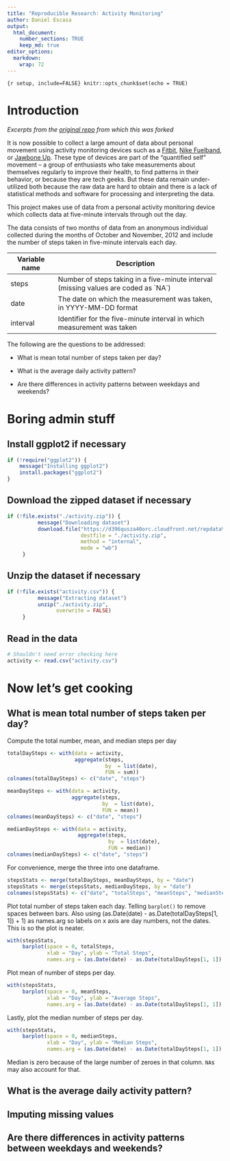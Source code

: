 ```yaml
---
title: "Reproducible Research: Activity Monitoring"
author: Daniel Escasa
output: 
  html_document:
    number_sections: TRUE
    keep_md: true
editor_options: 
  markdown: 
    wrap: 72
---
```

```
{r setup, include=FALSE} knitr::opts_chunk$set(echo = TRUE)
```
# Introduction {.unnumbered}

*Excerpts from the [original
repo](https://github.com/rdpeng/RepData_PeerAssessment1) from which this
was forked*

It is now possible to collect a large amount of data about personal
movement using activity monitoring devices such as a
[Fitbit](http://www.fitbit.com), [Nike
Fuelband](http://www.nike.com/us/en_us/c/nikeplus-fuelband), or [Jawbone
Up](https://jawbone.com/up). These type of devices are part of the
"quantified self" movement -- a group of enthusiasts who take
measurements about themselves regularly to improve their health, to find
patterns in their behavior, or because they are tech geeks. But these
data remain under-utilized both because the raw data are hard to obtain
and there is a lack of statistical methods and software for processing
and interpreting the data.

This project makes use of data from a personal activity monitoring
device which collects data at five-minute intervals through out the day.

The data consists of two months of data from an anonymous individual
collected during the months of October and November, 2012 and include
the number of steps taken in five-minute intervals each day.

+---------------+-----------------------------------------------------+
| Variable name | Description                                         |
+===============+=====================================================+
| steps         | Number of steps taking in a five-minute interval    |
|               | (missing values are coded as \`NA\`)                |
+---------------+-----------------------------------------------------+
| date          | The date on which the measurement was taken, in     |
|               | YYYY-MM-DD format                                   |
+---------------+-----------------------------------------------------+
| interval      | Identifier for the five-minute interval in which    |
|               | measurement was taken                               |
+---------------+-----------------------------------------------------+

The following are the questions to be addressed:

-   What is mean total number of steps taken per day?

-   What is the average daily activity pattern?

-   Are there differences in activity patterns between weekdays and
    weekends?

# Boring admin stuff

## Install ggplot2 if necessary

```r
if (!require("ggplot2")) {
    message("Installing ggplot2")
    install.packages("ggplot2")
}
```

## Download the zipped dataset if necessary

```r
if (!file.exists("./activity.zip")) {
          message("Downloading dataset")
          download.file("https://d396qusza40orc.cloudfront.net/repdata%2Fdata%2Factivity.zip", 
                        destfile = "./activity.zip",  
                        method = "internal", 
                        mode = "wb")
     }
```

## Unzip the dataset if necessary

```r
if (!file.exists("activity.csv")) {
          message("Extracting dataset")
          unzip("./activity.zip", 
                overwrite = FALSE)
     }
```

## Read in the data
```r
# Shouldn't need error checking here
activity <- read.csv("activity.csv")
```

# Now let's get cooking

## What is mean total number of steps taken per day?
Compute the total number, mean, and median steps per day
```r
totalDaySteps <- with(data = activity,
                      aggregate(steps,
                                by  = list(date),
                                FUN = sum))
colnames(totalDaySteps) <- c("date", "steps")

meanDaySteps <- with(data = activity,
                     aggregate(steps,
                               by  = list(date),
                               FUN = mean))
colnames(meanDaySteps) <- c("date", "steps")

medianDaySteps <- with(data = activity,
                       aggregate(steps,
                                 by  = list(date),
                                 FUN = median))
colnames(medianDaySteps) <- c("date", "steps")
```
For convenience, merge the three into one dataframe.
```r
stepsStats <- merge(totalDaySteps, meanDaySteps, by = "date")
stepsStats <- merge(stepsStats, medianDaySteps, by = "date")
colnames(stepsStats) <- c("date", "totalSteps", "meanSteps", "medianSteps")
```

Plot total number of steps taken each day. Telling `barplot()` to remove spaces between bars. Also using (as.Date(date) - as.Date(totalDaySteps[1, 1]) + 1) as names.arg so labels on x axis are day numbers, not the dates. This is so the plot is neater.
```r
with(stepsStats,
     barplot(space = 0, totalSteps, 
             xlab = "Day", ylab = "Total Steps", 
             names.arg = (as.Date(date) - as.Date(totalDaySteps[1, 1]) + 1)))
```
Plot mean of number of steps per day.
```r
with(stepsStats, 
     barplot(space = 0, meanSteps, 
             xlab = "Day", ylab = "Average Steps", 
             names.arg = (as.Date(date) - as.Date(totalDaySteps[1, 1]) + 1)))
```
Lastly, plot the median number of steps per day.
```r
with(stepsStats, 
     barplot(space = 0, medianSteps, 
             xlab = "Day", ylab = "Median Steps", 
             names.arg = (as.Date(date) - as.Date(totalDaySteps[1, 1]) + 1)))
```
Median is zero because of the large number of zeroes in that column. `NA`s may also account for that.

## What is the average daily activity pattern?

## Imputing missing values

## Are there differences in activity patterns between weekdays and weekends?
